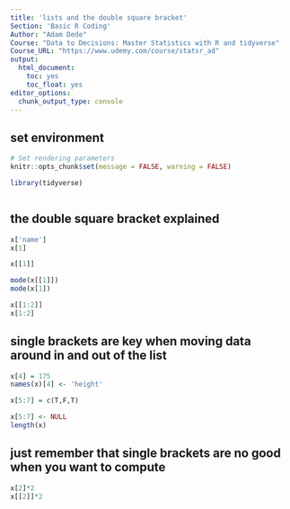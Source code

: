 ```yaml
---
title: 'lists and the double square bracket'
Section: 'Basic R Coding'
Author: "Adam Dede"
Course: "Data to Decisions: Master Statistics with R and tidyverse"
Course_URL: "https://www.udemy.com/course/statsr_ad" 
output:
  html_document:
    toc: yes
    toc_float: yes
editor_options:
  chunk_output_type: console
---
```



## set environment

```r

# Set rendering parameters
knitr::opts_chunk$set(message = FALSE, warning = FALSE)

library(tidyverse)



```
## the double square bracket explained

```r
  
x['name']
x[1]

x[[1]]

mode(x[[1]])
mode(x[1])

x[[1:2]]
x[1:2]


```
## single brackets are key when moving data around in and out of the list

```r

x[4] = 175
names(x)[4] <- 'height'

x[5:7] = c(T,F,T)

x[5:7] <- NULL
length(x)


```
## just remember that single brackets are no good when you want to compute 
```r
x[2]*2
x[[2]]*2


```

